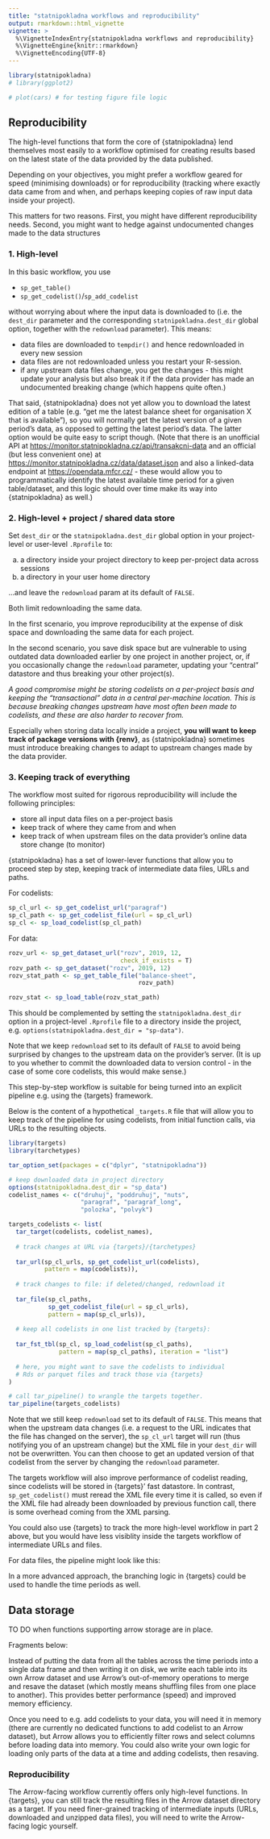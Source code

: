 ```yaml
---
title: "statnipokladna workflows and reproducibility"
output: rmarkdown::html_vignette
vignette: >
  %\VignetteIndexEntry{statnipokladna workflows and reproducibility}
  %\VignetteEngine{knitr::rmarkdown}
  %\VignetteEncoding{UTF-8}
---
```





```r
library(statnipokladna)
# library(ggplot2)
```


```r
# plot(cars) # for testing figure file logic
```

## Reproducibility

The high-level functions that form the core of {statnipokladna} lend themselves most easily to a workflow optimised for creating results based on the latest state of the data provided by the data published.

Depending on your objectives, you might prefer a workflow geared for speed (minimising downloads) or for reproducibility (tracking where exactly data came from and when, and perhaps keeping copies of raw input data inside your project).

This matters for two reasons. First, you might have different reproducibility needs. Second, you might want to hedge against undocumented changes made to the data structures

### 1. High-level

In this basic workflow, you use

- `sp_get_table()`
- `sp_get_codelist()`/`sp_add_codelist`

without worrying about where the input data is downloaded to (i.e. the `dest_dir` parameter and the corresponding `statnipokladna.dest_dir` global option, together with the `redownload` parameter). 
This means:

- data files are downloaded to `tempdir()` and hence redownloaded in every new session
- data files are not redownloaded unless you restart your R-session.
- if any upstream data files change, you get the changes - this might update your analysis but also break it if the data provider has made an undocumented breaking change (which happens quite often.)

That said, {statnipokladna} does not yet allow you to download the latest edition of a table (e.g. "get me the latest balance sheet for organisation X that is available"), so you will normally get the latest version of a given period's data, as opposed to getting the latest period's data. The latter option would be quite easy to script though. (Note that there is an unofficial API at <https://monitor.statnipokladna.cz/api/transakcni-data> and an official (but less convenient one) at <https://monitor.statnipokladna.cz/data/dataset.json> and also a linked-data endpoint at <https://opendata.mfcr.cz/> - these would allow you to programmatically identify the latest available time period for a given table/dataset, and this logic should over time make its way into {statnipokladna} as well.)

### 2. High-level + project / shared data store

Set `dest_dir` or the `statnipokladna.dest_dir` global option in your project-level or user-level `.Rprofile` to:

a. a directory inside your project directory to keep per-project data across sessions
b. a directory in your user home directory

...and leave the `redownload` param at its default of `FALSE`.

Both limit redownloading the same data.

In the first scenario, you improve reproducibility at the expense of disk space and downloading the same data for each project.

In the second scenario, you save disk space but are vulnerable to using outdated data downloaded earlier by one project in another project, or, if you occasionally change the `redownload` parameter, updating your "central" datastore and thus breaking your other project(s).

*A good compromise might be storing codelists on a per-project basis and keeping the "transactional" data in a central per-machine location. This is because breaking changes upstream have most often been made to codelists, and these are also harder to recover from.*

Especially when storing data locally inside a project, **you will want to keep track of package versions with {renv}**, as {statnipokladna} sometimes must introduce breaking changes to adapt to upstream changes made by the data provider.

### 3. Keeping track of everything

The workflow most suited for rigorous reproducibility will include the following principles:

- store all input data files on a per-project basis
- keep track of where they came from and when
- keep track of when upstream files on the data provider's online data store change (to monitor)

{statnipokladna} has a set of lower-lever functions that allow you to proceed step by step, keeping track of intermediate data files, URLs and paths. 

For codelists:


```r
sp_cl_url <- sp_get_codelist_url("paragraf")
sp_cl_path <- sp_get_codelist_file(url = sp_cl_url)
sp_cl <- sp_load_codelist(sp_cl_path)
```

For data:



```r
rozv_url <- sp_get_dataset_url("rozv", 2019, 12, 
                               check_if_exists = T)
rozv_path <- sp_get_dataset("rozv", 2019, 12)
rozv_stat_path <- sp_get_table_file("balance-sheet", 
                                    rozv_path)

rozv_stat <- sp_load_table(rozv_stat_path)
```

This should be complemented by setting the `statnipokladna.dest_dir` option in a project-level `.Rprofile` file to a directory inside the project, e.g. `options(statnipokladna.dest_dir = "sp-data")`.

Note that we keep `redownload` set to its default of `FALSE` to avoid being surprised by changes to the upstream data on the provider's server. (It is up to you whether to commit the downloaded data to version control - in the case of some core codelists, this would make sense.) 

This step-by-step workflow is suitable for being turned into an explicit pipeline e.g. using the {targets} framework.

Below is the content of a hypothetical `_targets.R` file that will allow you to keep track of the pipeline for using codelists, from initial function calls, via URLs to the resulting objects.

```r
library(targets)
library(tarchetypes)

tar_option_set(packages = c("dplyr", "statnipokladna"))

# keep downloaded data in project directory
options(statnipokladna.dest_dir = "sp_data")
codelist_names <- c("druhuj", "poddruhuj", "nuts",
                    "paragraf", "paragraf_long",
                    "polozka", "polvyk")

targets_codelists <- list(
  tar_target(codelists, codelist_names),
  
  # track changes at URL via {targets}/{tarchetypes}
  
  tar_url(sp_cl_urls, sp_get_codelist_url(codelists),
          pattern = map(codelists)),
  
  # track changes to file: if deleted/changed, redownload it
          
  tar_file(sp_cl_paths, 
           sp_get_codelist_file(url = sp_cl_urls),
           pattern = map(sp_cl_urls)),
  
  # keep all codelists in one list tracked by {targets}:
  
  tar_fst_tbl(sp_cl, sp_load_codelist(sp_cl_paths),
              pattern = map(sp_cl_paths), iteration = "list")
              
  # here, you might want to save the codelists to individual
  # Rds or parquet files and track those via {targets}
)

# call tar_pipeline() to wrangle the targets together.
tar_pipeline(targets_codelists)
```

Note that we still keep `redownload` set to its default of `FALSE`. This means that when the upstream data changes (i.e. a request to the URL indicates that the file has changed on the server), the `sp_cl_url` target will run (thus notifying you of an upstream change) but the XML file in your `dest_dir` will not be overwritten. You can then choose to get an updated version of that codelist from the server by changing the `redownload` parameter.

The targets workflow will also improve performance of codelist reading, since codelists will be stored in {targets}' fast datastore. In contrast, `sp_get_codelist()` must reread the XML file every time it is called, so even if the XML file had already been downloaded by previous function call, there is some overhead coming from the XML parsing.

You could also use {targets} to track the more high-level workflow in part 2 above, but you would have less visiblity inside the targets workflow of intermediate URLs and files.

For data files, the pipeline might look like this:

In a more advanced approach, the branching logic in {targets} could be used to handle the time periods as well.

## Data storage

TO DO when functions supporting arrow storage are in place.

Fragments below:

Instead of putting the data from all the tables across the time periods into a single data frame and then writing it on disk, we write each table into its own Arrow dataset and use Arrow's out-of-memory operations to merge and resave the dataset (which mostly means shuffling files from one place to another). This provides better performance (speed) and improved memory efficiency.

Once you need to e.g. add codelists to your data, you will need it in memory (there are currently no dedicated functions to add codelist to an Arrow dataset), but Arrow allows you to efficiently filter rows and select columns before loading data into memory. You could also write your own logic for loading only parts of the data at a time and adding codelists, then resaving.

### Reproducibility

The Arrow-facing workflow currently offers only high-level functions. In {targets}, you can still track the resulting files in the Arrow dataset directory as a target. If you need finer-grained tracking of intermediate inputs (URLs, downloaded and unzipped data files), you will need to write the Arrow-facing logic yourself.
